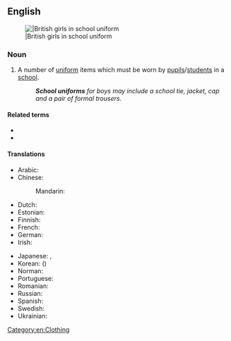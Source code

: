 ==English==
{{wikipedia}}
[[File:School uniforms GBR.jpg|thumb||British girls in school uniform]]

===Noun===
{{en-noun|~}}

# A number of [[uniform]] items which must be worn by [[pupil]]s/[[student]]s in a [[school]].
#: '''''School uniforms''' for boys may include a school tie, jacket, cap and a pair of formal trousers.''

====Related terms====
* {{l|en|gym uniform}}
* {{l|en|school tie}}

====Translations====
{{trans-top|uniform items to be worn by students in a school}}
* Arabic: {{t|ar|زِي مَدْرَسِيّ|m}}
* Chinese:
*: Mandarin: {{t+|cmn|校服|tr=xiàofú|sc=Hani}}
* Dutch: {{t+|nl|schooluniform|n}}
* Estonian: {{t|et|koolivorm}}
* Finnish: {{t+|fi|koulupuku}}
* French: {{t|fr|uniforme scolaire|f}}
* German: {{t+|de|Schuluniform|f}}
* Irish: {{t|ga|éide scoile|f}}
{{trans-mid}}
* Japanese: {{t+|ja|学生服|tr=がくせいふく, gakusei-fuku}}, {{t+|ja|制服|tr=せいふく, seifuku}}
* Korean: {{t+|ko|교복}} ({{t+|ko|校服|sc=Hani}})
* Norman: {{t|nrf|unniforme d'êcole|m}}
* Portuguese: {{t|pt|[[uniforme]] [[escolar]]|m}}
* Romanian: {{t|ro|uniformă școlară|f}}
* Russian: {{t+|ru|шко́льная фо́рма|f}}
* Spanish: {{t|es|uniforme escolar|m}}
* Swedish: {{t|sv|skoluniform|c}}
* Ukrainian: {{t-needed|uk}}
{{trans-bottom}}

[[Category:en:Clothing]]